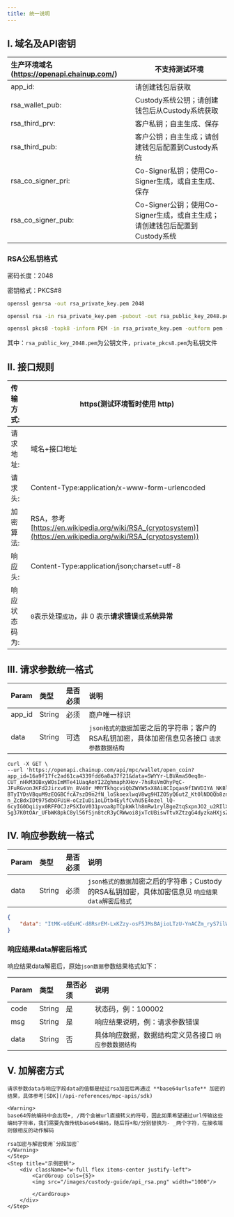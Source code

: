 ```yaml
---
title: 统一说明
---
```


## I. 域名及API密钥

| 生产环境域名 (https://openapi.chainup.com/) | 不支持测试环境  |
| :---------------------------- | ------------------------------------------------- |
| app_id:                       | 请创建钱包后获取                                  |
| rsa_wallet_pub:               | Custody系统公钥；请创建钱包后从Custody系统获取    |
| rsa_third_prv:                | 客户私钥；自主生成、保存                          |
| rsa_third_pub:                | 客户公钥；自主生成；请创建钱包后配置到Custody系统 |
| rsa_co_signer_pri:            | Co-Signer私钥；使用Co-Signer生成，或自主生成、保存    |
| rsa_co_signer_pub:            | Co-Signer公钥；使用Co-Signer生成，或自主生成；请创建钱包后配置到Custody系统 |


### RSA公私钥格式

密码长度：2048

密钥格式：PKCS#8

```sh
openssl genrsa -out rsa_private_key.pem 2048

openssl rsa -in rsa_private_key.pem -pubout -out rsa_public_key_2048.pem

openssl pkcs8 -topk8 -inform PEM -in rsa_private_key.pem -outform pem -nocrypt -out private_pkcs8.pem
```

其中：`rsa_public_key_2048.pem`为公钥文件，`private_pkcs8.pem`为私钥文件

## II. 接口规则

| 传输方式:     | https(测试环境暂时使用 http)                           |
| :------------ | ------------------------------------------------------ |
| 请求地址:     | 域名+接口地址                                          |
| 请求头:      | Content-Type:application/x-www-form-urlencoded        |
| 加密算法:     | RSA，参考 [https://en.wikipedia.org/wiki/RSA_(cryptosystem)](https://en.wikipedia.org/wiki/RSA_(cryptosystem))       |
| 响应头:     | Content-Type:application/json;charset=utf-8   |
| 响应状态码为: | `0`表示处理`成功`，非 0 表示**请求错误**或**系统异常** |

## III. 请求参数统一格式

| Param  | 类型   | 是否必须 | 说明                                                      |
| :----- | :----- | :------- | :-------------------------------------------------------- |
| app_id | String | 必须     | 商户唯一标识                                              |
| data   | String | 可选     | `json格式的数据`加密之后的字符串；客户的RSA私钥加密，具体加密信息见各接口 `请求参数数据结构` |

```curl
curl -X GET \
--url 'https://openapi.chainup.com/api/mpc/wallet/open_coin?app_id=16a9f17fc2ad61ca4339fdd6a8a37f21&data=SWYYr-LBVAmaS0eq8n-CUT_nHkM3OBxyWOsImMTe41UaqAoYI2ZghmaphXHov-7hsRsVmOhyPqC-JFuRGvonJKFd2Jirxv6Vn_8V40r_MMYTkhqcviQbZWYW5xX8Ai8CIpqas9fIWVDIYA_NKBl0UCJpwGxscxLNpjq5Z8-BTyIYDsVBquM9zEQGBCfcA7szD9n2fN_loSkoexlwqV8wg9HIZO5yQ6utZ_Kt0lNDQQb8zn8BwfAvsEsbJlOINUAqhxh1vV_AJ4bXn2uYx8TaYcBht-n_ZcBdxIDt975dbOFUiH-oCzIuDi1oLDtb4EylfCvhU5E4ozel_lQ-6cyIG0Dqiiyx0RFFOCJzPSXIoV031pvoa8pTCpkWklh8mRw1rylBgeZtqSxpnJO2_u2RIlXq6Hs8Yly9CmhIXaSrUgPir0h6xVxlf4VC6PFVCkiiTlp0kZ_H_UbKm0nUis3v3U2sflWJ2C449waSrikhuxVrFAQ6PQmrFVCAE6MYXNrFXJQuam2HAIQNSGbFQjspw8b_bXyfyZMGZ3K2oBC4I_v3eETTdPe0pfSNJb-5g37K0tOAr_UFbWK8pkC8yl56fSjn8tcR3yCRWwoi8jxTcUBiswTtvXZtzgG4dyzkaHXjsZjSGiywXSqP76VZWlyOmAx6IDSViLcPLPISdU3ruCI'
```


## IV. 响应参数统一格式

| Param | 类型   | 是否必须 | 说明                                                      |
| :---- | :----- | :------- | :-------------------------------------------------------- |
| data  | String | 必须     | `json格式的数据`加密之后的字符串；Custody的RSA私钥加密，具体加密信息见 `响应结果data解密后格式` |

```json
{
    "data": "ItMK-uGEuHC-d8RsrEM-LxKZzy-osF5JMsBAjioLTzU-YnACZm_ryS7ilW8MMpjBWpxx_DYE5T5w9G8pAy-X-Fxb8mJafpdRLDLi0U2i2tjDGWgaVd0bmmb2-1meSuyS-ggdsN2R9rZtK6SSbBlTG32I4fMhL0WrppREfnRF7IdzRYVveA1j0ZYKHYGZbu_aT4lft9KxJqTJfFyxAvV96iQ-WcWNe4aygyTueSM_HbRrvaozakCytpJi2R8jnHDyV_Y7KiF6Ucd_kV9eqvqlwGHyxPUJIrvtOhXF3No7flrvrEnLLjSxpiHPVgJwkIqPzG8ICB4ilVpJnKmqxZsJJw"
}
```


### 响应结果data解密后格式

响应结果data解密后，原始`json数据`参数结果格式如下：

| Param | 类型   | 是否必须 | 说明                                                   |
| :---- | :----- | :------- | :----------------------------------------------------- |
| code  | String | 是       | 状态码，例：100002                                     |
| msg   | String | 是       | 响应结果说明，例：请求参数错误                         |
| data  | String | 否       | 具体响应数据，数据结构定义见各接口  `响应参数数据结构` |


## V. 加解密方式
<Steps>
    <Step title="注意事项">

    请求参数data与响应字段data的值都是经过rsa加密后再通过 **base64urlsafe** 加密的结果，具体参考[SDK](/api-references/mpc-apis/sdk)

    <Warning>
    base64传统编码中会出现+, /两个会被url直接转义的符号，因此如果希望通过url传输这些编码字符串，我们需要先做传统base64编码，随后将+和/分别替换为- _两个字符，在接收端则做相反的动作解码

    rsa加密与解密使用`分段加密`
    </Warning>
    </Step>
    <Step title="示例密钥">
        <div className="w-full flex items-center justify-left">
            <CardGroup cols={5}>
            <img src="/images/custody-guide/api_rsa.png" width="1000"/>
            
            </CardGroup>
        </div>
    </Step>
</Steps>